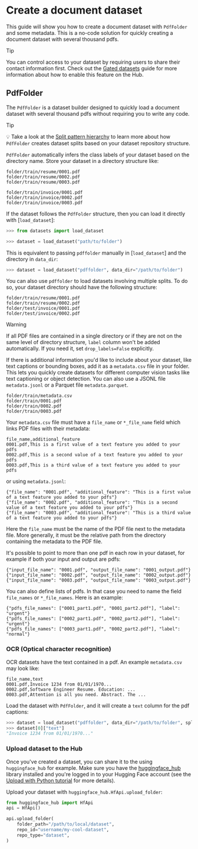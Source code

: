# Create a document dataset

This guide will show you how to create a document dataset with `PdfFolder` and some metadata. This is a no-code solution for quickly creating a document dataset with several thousand pdfs.

> [!TIP]
> You can control access to your dataset by requiring users to share their contact information first. Check out the [Gated datasets](https://huggingface.co/docs/hub/datasets-gated) guide for more information about how to enable this feature on the Hub.

## PdfFolder

The `PdfFolder` is a dataset builder designed to quickly load a document dataset with several thousand pdfs without requiring you to write any code.

> [!TIP]
> 💡 Take a look at the [Split pattern hierarchy](repository_structure#split-pattern-hierarchy) to learn more about how `PdfFolder` creates dataset splits based on your dataset repository structure.

`PdfFolder` automatically infers the class labels of your dataset based on the directory name. Store your dataset in a directory structure like:

```
folder/train/resume/0001.pdf
folder/train/resume/0002.pdf
folder/train/resume/0003.pdf

folder/train/invoice/0001.pdf
folder/train/invoice/0002.pdf
folder/train/invoice/0003.pdf
```

If the dataset follows the `PdfFolder` structure, then you can load it directly with [`load_dataset`]:

```py
>>> from datasets import load_dataset

>>> dataset = load_dataset("path/to/folder")
```

This is equivalent to passing `pdffolder` manually in [`load_dataset`] and the directory in `data_dir`:

```py
>>> dataset = load_dataset("pdffolder", data_dir="/path/to/folder")
```

You can also use `pdffolder` to load datasets involving multiple splits. To do so, your dataset directory should have the following structure:

```
folder/train/resume/0001.pdf
folder/train/resume/0002.pdf
folder/test/invoice/0001.pdf
folder/test/invoice/0002.pdf
```

> [!WARNING]
> If all PDF files are contained in a single directory or if they are not on the same level of directory structure, `label` column won't be added automatically. If you need it, set `drop_labels=False` explicitly.


If there is additional information you'd like to include about your dataset, like text captions or bounding boxes, add it as a `metadata.csv` file in your folder. This lets you quickly create datasets for different computer vision tasks like text captioning or object detection. You can also use a JSONL file `metadata.jsonl` or a Parquet file `metadata.parquet`.

```
folder/train/metadata.csv
folder/train/0001.pdf
folder/train/0002.pdf
folder/train/0003.pdf
```

Your `metadata.csv` file must have a `file_name` or `*_file_name` field which links PDF files with their metadata:

```csv
file_name,additional_feature
0001.pdf,This is a first value of a text feature you added to your pdfs
0002.pdf,This is a second value of a text feature you added to your pdfs
0003.pdf,This is a third value of a text feature you added to your pdfs
```

or using `metadata.jsonl`:

```jsonl
{"file_name": "0001.pdf", "additional_feature": "This is a first value of a text feature you added to your pdfs"}
{"file_name": "0002.pdf", "additional_feature": "This is a second value of a text feature you added to your pdfs"}
{"file_name": "0003.pdf", "additional_feature": "This is a third value of a text feature you added to your pdfs"}
```

Here the `file_name` must be the name of the PDF file next to the metadata file. More generally, it must be the relative path from the directory containing the metadata to the PDF file.

It's possible to point to more than one pdf in each row in your dataset, for example if both your input and output are pdfs:

```jsonl
{"input_file_name": "0001.pdf", "output_file_name": "0001_output.pdf"}
{"input_file_name": "0002.pdf", "output_file_name": "0002_output.pdf"}
{"input_file_name": "0003.pdf", "output_file_name": "0003_output.pdf"}
```

You can also define lists of pdfs. In that case you need to name the field `file_names` or `*_file_names`. Here is an example:

```jsonl
{"pdfs_file_names": ["0001_part1.pdf", "0001_part2.pdf"], "label": "urgent"}
{"pdfs_file_names": ["0002_part1.pdf", "0002_part2.pdf"], "label": "urgent"}
{"pdfs_file_names": ["0003_part1.pdf", "0002_part2.pdf"], "label": "normal"}
```

### OCR (Optical character recognition)

OCR datasets have the text contained in a pdf. An example `metadata.csv` may look like:

```csv
file_name,text
0001.pdf,Invoice 1234 from 01/01/1970...
0002.pdf,Software Engineer Resume. Education: ...
0003.pdf,Attention is all you need. Abstract. The ...
```

Load the dataset with `PdfFolder`, and it will create a `text` column for the pdf captions:

```py
>>> dataset = load_dataset("pdffolder", data_dir="/path/to/folder", split="train")
>>> dataset[0]["text"]
"Invoice 1234 from 01/01/1970..."
```

### Upload dataset to the Hub

Once you've created a dataset, you can share it to the using `huggingface_hub` for example. Make sure you have the [huggingface_hub](https://huggingface.co/docs/huggingface_hub/index) library installed and you're logged in to your Hugging Face account (see the [Upload with Python tutorial](upload_dataset#upload-with-python) for more details).

Upload your dataset with `huggingface_hub.HfApi.upload_folder`:

```py
from huggingface_hub import HfApi
api = HfApi()

api.upload_folder(
    folder_path="/path/to/local/dataset",
    repo_id="username/my-cool-dataset",
    repo_type="dataset",
)
```
